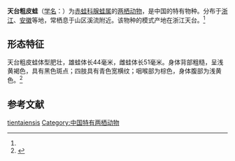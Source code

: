 {{NoteTA|G1=LS}}
{{Speciesbox
| name = 天台粗皮蛙
| status = LC
| status_system = IUCN3.1
| status_ref =<ref name=iucn>{{IUCN|authors=IUCN SSC Amphibian Specialist Group|year=2020|id=58738|title=''Glandirana tientaiensis''|page =e.T58665A63863738|access-date=2022-01-02}}</ref>
| image = 
| genus = Glandirana
| species = tientaiensis
| authority = (Chang, 1933)<ref name='id5004'>{{cite web| url =http://www.bioinfo.cn/db05/BjdwSpecies.php?action=view&id=5004| title =天台蛙| work =《中国动物物种编目数据库》| publisher =中国科学院微生物研究所| author =中国科学院动物研究所| accessdate =2009-04-11| deadurl =yes| archiveurl =https://web.archive.org/web/20160305021830/http://www.bioinfo.cn/db05/BjdwSpecies.php?action=view&id=5004| archivedate =2016-03-05}}</ref>
| synonyms= 
*''Rana tientaiensis''
}}

'''天台粗皮蛙'''（[[学名|学名]]：{{lang|la|''Glandirana tientaiensis''}}）为[[赤蛙科|赤蛙科]][[腺蛙属|腺蛙属]]的[[两栖动物|两栖动物]]，是中国的特有物种。分布于[[浙江|浙江]]、[[安徽|安徽]]等地，常栖息于山区溪流附近。该物种的模式产地在浙江天台。<ref name='id5004'/>
==形态特征==
天台粗皮蛙体型肥壮，雄蛙体长44毫米，雌蛙体长51毫米。身体背部粗糙，呈浅黄褐色，具有黑色斑点；四肢具有青色宽横纹；咽喉部为棕色，身体腹部为浅黄色。<ref name="中国两栖类">{{cite web |author1=吴云鹤|author2=卢宸祺|title=天台粗皮蛙|url=http://www.amphibiachina.org/species/370|website=中国两栖类 |accessdate=2021-01-02}}</ref>
== 参考文献 ==
{{reflist}}

{{Wikispecies|Glandirana tientaiensis}}
{{Taxonbar|from=Q1038974}}

[[Category:腺蛙属|tientaiensis]]
[[Category:中国特有两栖动物|Category:中国特有两栖动物]]

{{amphibian-stub}}